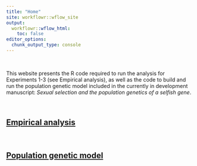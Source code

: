 ```yaml
---
title: "Home"
site: workflowr::wflow_site
output:
  workflowr::wflow_html:
    toc: false
editor_options:
  chunk_output_type: console
---
```


$~$

This website presents the R code required to run the analysis for Experiments 1-3 (see Empirical analysis), as well as the code to build and run the population genetic model included in the currently in development manuscript: _Sexual selection and the population genetics of a selfish gene_.

$~$

## [Empirical analysis](Empirical_analysis.html)

$~$

## [Population genetic model](Population_genetic_model.html)
